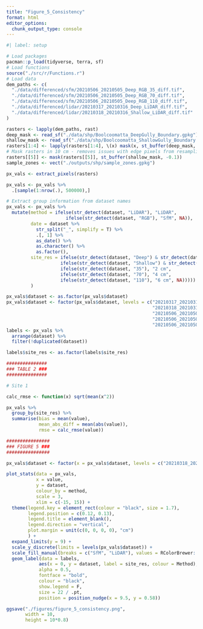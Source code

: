 ```yaml
---
title: "Figure_5_Consistency"
format: html
editor_options: 
  chunk_output_type: console
---
```


```r
#| label: setup

# Load packages
pacman::p_load(tidyverse, terra, sf)
# Load functions
source("./src/r/Functions.r") 
# Load data
dem_paths <- c(
  "./data/differenced/sfm/20210506_20210505_Deep_RGB_35_diff.tif",
  "./data/differenced/sfm/20210506_20210505_Deep_RGB_70_diff.tif",
  "./data/differenced/sfm/20210506_20210505_Deep_RGB_110_diff.tif",
  "./data/differenced/lidar/20210317_20210316_Deep_LiDAR_diff.tif",
  "./data/differenced/lidar/20210318_20210316_Shallow_LiDAR_diff.tif"
)

rasters <- lapply(dem_paths, rast)
deep_mask <- read_sf("./data/shp/Boolcoomatta_DeepGully_Boundary.gpkg")
shallow_mask <- read_sf("./data/shp/Boolcoomatta_ShallowGully_Boundary.gpkg")
rasters[1:4] <- lapply(rasters[1:4], \(x) mask(x, st_buffer(deep_mask, -0.1)))
# Mask rasters in 10 cm - removes issues with edge pixels from resampling
rasters[[5]] <- mask(rasters[[5]], st_buffer(shallow_mask, -0.1))
sample_zones <- vect("./outputs/shp/sample_zones.gpkg")
```

```r
px_vals <- extract_pixels(rasters)

px_vals <- px_vals %>% 
  .[sample(1:nrow(.), 500000),]

# Extract group information from dataset names
px_vals <- px_vals %>% 
  mutate(method = ifelse(str_detect(dataset, "LiDAR"), "LiDAR",
                      ifelse(str_detect(dataset, "RGB"), "SfM", NA)),
         date = dataset %>% 
           str_split("_", simplify = T) %>% 
           .[, 1] %>% 
           as_date() %>% 
           as.character() %>% 
           as.factor(),
         site_res = ifelse(str_detect(dataset, "Deep") & str_detect(dataset, "LiDAR"), "Site 1",
                    ifelse(str_detect(dataset, "Shallow") & str_detect(dataset, "LiDAR"), "Site 2",
                    ifelse(str_detect(dataset, "35"), "2 cm", 
                    ifelse(str_detect(dataset, "70"), "4 cm",
                    ifelse(str_detect(dataset, "110"), "6 cm", NA)))))
         )

px_vals$dataset <- as.factor(px_vals$dataset)
px_vals$dataset <- factor(px_vals$dataset, levels = c("20210317_20210316_Deep_LiDAR_diff",
                                                      "20210318_20210316_Shallow_LiDAR_diff",
                                                      "20210506_20210505_Deep_RGB_35_diff",
                                                      "20210506_20210505_Deep_RGB_70_diff",
                                                      "20210506_20210505_Deep_RGB_110_diff"))
labels <- px_vals %>%
  arrange(dataset) %>% 
  filter(!duplicated(dataset))

labels$site_res <- as.factor(labels$site_res)

###############
### TABLE 2 ###
###############

# Site 1

calc_rmse <- function(x) sqrt(mean(x^2))

px_vals %>%
  group_by(site_res) %>% 
  summarise(bias = mean(value),
            mean_abs_diff = mean(abs(value)),
            rmse = calc_rmse(value))

################
### FIGURE 5 ###
################

px_vals$dataset <- factor(x = px_vals$dataset, levels = c("20210318_20210316_Shallow_LiDAR_diff", "20210317_20210316_Deep_LiDAR_diff",  "20210506_20210505_Deep_RGB_110_diff", "20210506_20210505_Deep_RGB_70_diff", "20210506_20210505_Deep_RGB_35_diff"))

plot_stats(data = px_vals, 
           x = value, 
           y = dataset,
           colour_by = method,
           scale = 3,
           xlim = c(-15, 15)) +
  theme(legend.key = element_rect(colour = "black", size = 1.7),
        legend.position = c(0.12, 0.13),
        legend.title = element_blank(),
        legend.direction = "vertical",
        plot.margin = unit(c(0, 0, 0, 0), "cm")
        ) +
  expand_limits(y = 9) +
  scale_y_discrete(limits = levels(px_vals$dataset)) +
  scale_fill_manual(breaks = c("SfM", "LiDAR"), values = RColorBrewer::brewer.pal(11, "PiYG")[c(3, 9)]) +
  geom_label(data = labels,
            aes(x = 0, y = dataset, label = site_res, colour = Method),
            alpha = 0.5,
            fontface = "bold",
            colour = "black",
            show.legend = F,
            size = 22 / .pt,
            position = position_nudge(x = 9.5, y = 0.58))

ggsave("./figures/figure_5_consistency.png",
       width = 10,
       height = 10*0.8)
```
